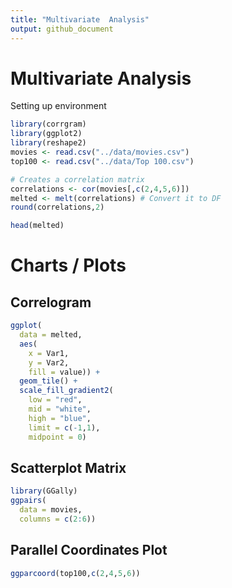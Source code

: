 ```yaml
---
title: "Multivariate  Analysis"
output: github_document
---
```


# Multivariate Analysis

Setting up environment
```r
library(corrgram)
library(ggplot2)
library(reshape2)
movies <- read.csv("../data/movies.csv")
top100 <- read.csv("../data/Top 100.csv")

# Creates a correlation matrix
correlations <- cor(movies[,c(2,4,5,6)])
melted <- melt(correlations) # Convert it to DF
round(correlations,2)
```

```r
head(melted)
```

 
# Charts / Plots

## Correlogram

```r
ggplot(
  data = melted,
  aes(
    x = Var1,
    y = Var2,
    fill = value)) +
  geom_tile() +
  scale_fill_gradient2(
    low = "red",
    mid = "white",
    high = "blue",
    limit = c(-1,1),
    midpoint = 0)

```

## Scatterplot Matrix

```r
library(GGally)
ggpairs(
  data = movies,
  columns = c(2:6))

```

## Parallel Coordinates Plot

```r
ggparcoord(top100,c(2,4,5,6))
```
